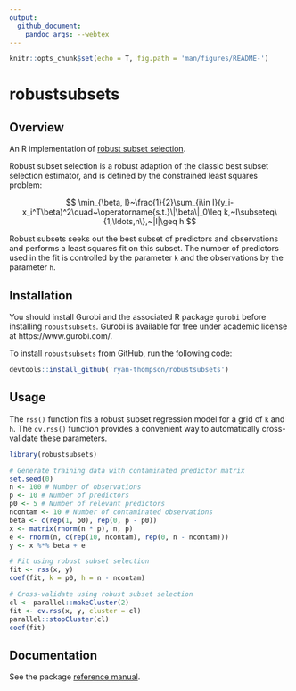 ```yaml
---
output: 
  github_document:
    pandoc_args: --webtex
---
```


```r
knitr::opts_chunk$set(echo = T, fig.path = 'man/figures/README-')
```

# robustsubsets

## Overview

An R implementation of [robust subset selection](https://arxiv.org/abs/2005.08217).

Robust subset selection is a robust adaption of the classic best subset selection estimator, and is defined by the constrained least squares problem:

$$
\min_{\beta, I}~\frac{1}{2}\sum_{i\in I}(y_i-x_i^T\beta)^2\quad~\operatorname{s.t.}\|\beta\|_0\leq k,~I\subseteq\{1,\ldots,n\},~|I|\geq h
$$

Robust subsets seeks out the best subset of predictors and observations and performs a least squares fit on this subset. The number of predictors used in the fit is controlled by the parameter `k` and the observations by the parameter `h`.

## Installation

You should install Gurobi and the associated R package `gurobi` before installing `robustsubsets`. Gurobi is available for free under academic license at https://www.gurobi.com/.

To install `robustsubsets` from GitHub, run the following code:

``` r
devtools::install_github('ryan-thompson/robustsubsets')
```

## Usage

The `rss()` function fits a robust subset regression model for a grid of `k` and `h`. The `cv.rss()` function provides a convenient way to automatically cross-validate these parameters.

```r
library(robustsubsets)

# Generate training data with contaminated predictor matrix
set.seed(0)
n <- 100 # Number of observations
p <- 10 # Number of predictors
p0 <- 5 # Number of relevant predictors
ncontam <- 10 # Number of contaminated observations
beta <- c(rep(1, p0), rep(0, p - p0))
x <- matrix(rnorm(n * p), n, p)
e <- rnorm(n, c(rep(10, ncontam), rep(0, n - ncontam)))
y <- x %*% beta + e

# Fit using robust subset selection
fit <- rss(x, y)
coef(fit, k = p0, h = n - ncontam)

# Cross-validate using robust subset selection
cl <- parallel::makeCluster(2)
fit <- cv.rss(x, y, cluster = cl)
parallel::stopCluster(cl)
coef(fit)
```

## Documentation

See the package [reference manual](robustsubsets_1.1.1.pdf).
